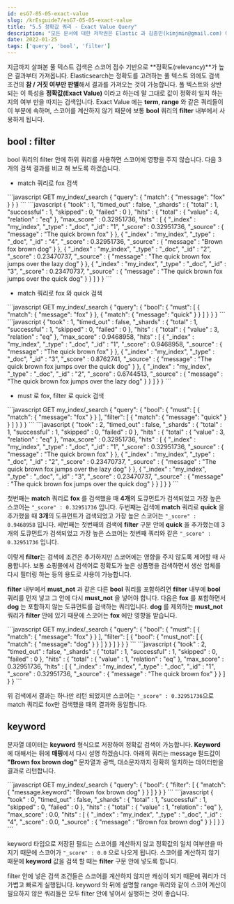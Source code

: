 ```yaml
---
id: esG7-05-05-exact-value
slug: /krEsguide7/esG7-05-05-exact-value
title: "5.5 정확값 쿼리 - Exact Value Query"
description: "모든 문서에 대한 저작권은 Elastic 과 김종민(kimjmin@gmail.com) 에게 있으며 허가되지 않은 무단 복제나 배포 및 출판을 금지합니다. 본 문서의 내용 및 포함된 자료를 인용하고자 하는 경우 출처를 명시하고 게재된 주소를 김종민(kimjmin@gmail.com)에게 알려주시기 바랍니다."
date: 2022-01-25
tags: ['query', 'bool', 'filter']
---
```


지금까지 살펴본 풀 텍스트 검색은 스코어 점수 기반으로 **정확도(relevancy)**가 높은 결과부터 가져옵니다. Elasticsearch는 정확도를 고려하는 풀 텍스트 외에도 검색 조건의 **참 / 거짓 여부만 판별**해서 결과를 가져오는 것이 가능합니다. 풀 텍스트와 상반되는 이 특성을 **정확값(Exact Value)** 이라고 하는데 말 그대로 값이 정확히 일치 하는지의 여부 만을 따지는 검색입니다. Exact Value 에는 **term**, **range** 와 같은 쿼리들이 이 부분에 속하며, 스코어를 계산하지 않기 때문에 보통 **bool** 쿼리의 **filter** 내부에서 사용하게 됩니다.

## bool : filter

bool 쿼리의 filter 안에 하위 쿼리를 사용하면 스코어에 영향을 주지 않습니다. 다음 3개의 검색 결과를 비교 해 보도록 하겠습니다.

* match 쿼리로 fox 검색
<DocTabs>
  <DocTab name="request">
```javascript
GET my_index/_search
{
  "query": {
    "match": {
      "message": "fox"
    }
  }
}
```
  </DocTab>
  <DocTab name="response">
```javascript
{
  "took" : 1,
  "timed_out" : false,
  "_shards" : {
    "total" : 1,
    "successful" : 1,
    "skipped" : 0,
    "failed" : 0
  },
  "hits" : {
    "total" : {
      "value" : 4,
      "relation" : "eq"
    },
    "max_score" : 0.32951736,
    "hits" : [
      {
        "_index" : "my_index",
        "_type" : "_doc",
        "_id" : "1",
        "_score" : 0.32951736,
        "_source" : {
          "message" : "The quick brown fox"
        }
      },
      {
        "_index" : "my_index",
        "_type" : "_doc",
        "_id" : "4",
        "_score" : 0.32951736,
        "_source" : {
          "message" : "Brown fox brown dog"
        }
      },
      {
        "_index" : "my_index",
        "_type" : "_doc",
        "_id" : "2",
        "_score" : 0.23470737,
        "_source" : {
          "message" : "The quick brown fox jumps over the lazy dog"
        }
      },
      {
        "_index" : "my_index",
        "_type" : "_doc",
        "_id" : "3",
        "_score" : 0.23470737,
        "_source" : {
          "message" : "The quick brown fox jumps over the quick dog"
        }
      }
    ]
  }
}
```
  </DocTab>
</DocTabs>

* match 쿼리로 fox 와 quick 검색
<DocTabs>
  <DocTab name="request">
```javascript
GET my_index/_search
{
  "query": {
    "bool": {
      "must": [
        {
          "match": {
            "message": "fox"
          }
        },
        {
          "match": {
            "message": "quick"
          }
        }
      ]
    }
  }
}
```
</DocTab>
  <DocTab name="response">
```javascript
{
  "took" : 1,
  "timed_out" : false,
  "_shards" : {
    "total" : 1,
    "successful" : 1,
    "skipped" : 0,
    "failed" : 0
  },
  "hits" : {
    "total" : {
      "value" : 3,
      "relation" : "eq"
    },
    "max_score" : 0.9468958,
    "hits" : [
      {
        "_index" : "my_index",
        "_type" : "_doc",
        "_id" : "1",
        "_score" : 0.9468958,
        "_source" : {
          "message" : "The quick brown fox"
        }
      },
      {
        "_index" : "my_index",
        "_type" : "_doc",
        "_id" : "3",
        "_score" : 0.8762741,
        "_source" : {
          "message" : "The quick brown fox jumps over the quick dog"
        }
      },
      {
        "_index" : "my_index",
        "_type" : "_doc",
        "_id" : "2",
        "_score" : 0.6744513,
        "_source" : {
          "message" : "The quick brown fox jumps over the lazy dog"
        }
      }
    ]
  }
}
```
  </DocTab>
</DocTabs>

* must 로 fox, filter 로 quick 검색

<DocTabs>
  <DocTab name="request">
```javascript
GET my_index/_search
{
  "query": {
    "bool": {
      "must": [
        {
          "match": {
            "message": "fox"
          }
        }
      ],
      "filter": [
        {
          "match": {
            "message": "quick"
          }
        }
      ]
    }
  }
}
```
  </DocTab>
  <DocTab name="response">
```javascript
{
  "took" : 2,
  "timed_out" : false,
  "_shards" : {
    "total" : 1,
    "successful" : 1,
    "skipped" : 0,
    "failed" : 0
  },
  "hits" : {
    "total" : {
      "value" : 3,
      "relation" : "eq"
    },
    "max_score" : 0.32951736,
    "hits" : [
      {
        "_index" : "my_index",
        "_type" : "_doc",
        "_id" : "1",
        "_score" : 0.32951736,
        "_source" : {
          "message" : "The quick brown fox"
        }
      },
      {
        "_index" : "my_index",
        "_type" : "_doc",
        "_id" : "2",
        "_score" : 0.23470737,
        "_source" : {
          "message" : "The quick brown fox jumps over the lazy dog"
        }
      },
      {
        "_index" : "my_index",
        "_type" : "_doc",
        "_id" : "3",
        "_score" : 0.23470737,
        "_source" : {
          "message" : "The quick brown fox jumps over the quick dog"
        }
      }
    ]
  }
}
```
  </DocTab>
</DocTabs>

첫번째는 **match** 쿼리로 **fox** 를 검색했을 때 **4개**의 도큐먼트가 검색되었고 가장 높은 스코어는 `"_score" : 0.32951736` 입니다. 두번째는 검색에 **match** 쿼리로 **quick** 을 추가했을 때 **3개**의 도큐먼트가 검색되었고 가장 높은 스코어는 `"_score" : 0.9468958` 입니다. 세번째는 첫번째의 검색에 **filter** 구문 안에 **quick** 을 추가했는데 3개의 도큐먼트가 검색되었고 가장 높은 스코어는 첫번째 쿼리와 같은 `"_score" : 0.32951736` 입니다.

이렇게 **filter**는 검색에 조건은 추가하지만 스코어에는 영향을 주지 않도록 제어할 때 사용합니다. 보통 쇼핑몰에서 검색어로 정확도가 높은 상품명을 검색하면서 생산 업체를 다시 필터링 하는 등의 용도로 사용이 가능합니다.

**filter** 내부에서 **must_not** 과 같은 다른 **bool** 쿼리를 포함하려면 **filter** 내부에 **bool** 쿼리를 먼저 넣고 그 안에 다시 **must_not** 을 넣어야 합니다. 다음은 **fox** 를 포함하면서 **dog** 는 포함하지 않는 도큐먼트를 검색하는 쿼리입니다. **dog** 를 제외하는 **must_not** 쿼리가 **filter** 안에 있기 때문에 스코어는 **fox** 에만 영향을 받습니다.

<DocTabs>
  <DocTab name="request">
```javascript
GET my_index/_search
{
  "query": {
    "bool": {
      "must": [
        {
          "match": {
            "message": "fox"
          }
        }
      ],
      "filter": [
        {
          "bool": {
            "must_not": [
              {
                "match": {
                  "message": "dog"
                }
              }
            ]
          }
        }
      ]
    }
  }
}
```
  </DocTab>
  <DocTab name="response">
```javascript
{
  "took" : 2,
  "timed_out" : false,
  "_shards" : {
    "total" : 1,
    "successful" : 1,
    "skipped" : 0,
    "failed" : 0
  },
  "hits" : {
    "total" : {
      "value" : 1,
      "relation" : "eq"
    },
    "max_score" : 0.32951736,
    "hits" : [
      {
        "_index" : "my_index",
        "_type" : "_doc",
        "_id" : "1",
        "_score" : 0.32951736,
        "_source" : {
          "message" : "The quick brown fox"
        }
      }
    ]
  }
}
```
  </DocTab>
</DocTabs>

위 검색에서 결과는 하나만 리턴 되었지만 스코어는 `"_score" : 0.32951736`으로 match 쿼리로 fox만 검색했을 때의 결과와 동일합니다.

## keyword

문자열 데이터는 **keyword** 형식으로 저장하여 정확값 검색이 가능합니다. **Keyword** 에 대해서는 뒤에 **매핑**에서 다시 설명 하겠습니다. 아래의 쿼리는 message 필드값이 **"Brown fox brown dog"** 문자열과 공백, 대소문자까지 정확히 일치하는 데이터만을 결과로 리턴합니다.

<DocTabs>
  <DocTab name="request">
```javascript
GET my_index/_search
{
  "query": {
    "bool": {
      "filter": [
        {
          "match": {
            "message.keyword": "Brown fox brown dog"
          }
        }
      ]
    }
  }
}
```
  </DocTab>
  <DocTab name="response">
```javascript
{
  "took" : 0,
  "timed_out" : false,
  "_shards" : {
    "total" : 1,
    "successful" : 1,
    "skipped" : 0,
    "failed" : 0
  },
  "hits" : {
    "total" : {
      "value" : 1,
      "relation" : "eq"
    },
    "max_score" : 0.0,
    "hits" : [
      {
        "_index" : "my_index",
        "_type" : "_doc",
        "_id" : "4",
        "_score" : 0.0,
        "_source" : {
          "message" : "Brown fox brown dog"
        }
      }
    ]
  }
}
```
  </DocTab>
</DocTabs>

keyword 타입으로 저장된 필드는 스코어를 계산하지 않고 정확값의 일치 여부만을 따지기 때문에 스코어가 `"_score" : 0.0` 으로 나오게 됩니다. 스코어를 계산하지 않기 때문에 **keyword** 값을 검색 할 때는 **filter** 구문 안에 넣도록 합니다.

<DocCallOut>
filter 안에 넣은 검색 조건들은 스코어를 계산하지 않지만 캐싱이 되기 때문에 쿼리가 더 가볍고 빠르게 실행됩니다. keyword 와 뒤에 설명할 range 쿼리와 같이 스코어 계산이 필요하지 않은 쿼리들은 모두 filter 안에 넣어서 실행하는 것이 좋습니다.
</DocCallOut>
